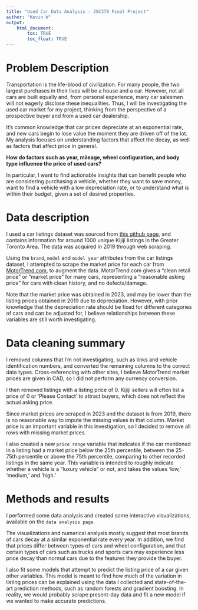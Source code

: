 ```yaml
---
title: "Used Car Data Analysis - JSC370 Final Project"
author: "Kevin W"
output: 
    html_document:
        toc: TRUE
        toc_float: TRUE
---
```


# Problem Description

Transportation is the life-blood of civilization. For many people, the two largest purchases in their lives will be a house and a car. However, not all cars are built equally and, from personal experience, many car salesmen will not eagerly disclose these inequalities. Thus, I will be investigating the used car market for my project, thinking from the perspective of a prospective buyer and from a used car dealership.

It's common knowledge that car prices depreciate at an exponential rate, and new cars begin to lose value the moment they are driven off of the lot. My analysis focuses on understanding factors that affect the decay, as well as factors that affect price in general. 

**How do factors such as year, mileage, wheel configuration, and body type influence the price of used cars?**

In particular, I want to find actionable insights that can benefit people who are considering purchasing a vehicle, whether they want to save money, want to find a vehicle with a low depreciation rate, or to understand what is within their budget, given a set of desired properties.

# Data description

I used a car listings dataset was sourced from [this github page](https://github.com/Pyligent/Car_ETL_PROJECT), and contains information for around 1000 unique Kijiji listings in the Greater Toronto Area. The data was acquired in 2019 through web scraping.

Using the `brand`, `model` and `model year` attributes from the car listings dataset, I attempted to scrape the market price for each car from [MotorTrend.com](motortrend.com), to augment the data. MotorTrend.com gives a "clean retail price" or "market price" for many cars, representing a "reasonable asking price" for cars with clean history, and no defects/damage.

Note that the market price was obtained in 2023, and may be lower than the listing prices obtained in 2019 due to depreciation. However, with prior knowledge that the depreciation rate should be fixed for different categories of cars and can be adjusted for, I believe relationships between these variables are still worth investigating.

# Data cleaning summary

I removed columns that I'm not investigating, such as links and vehicle identification numbers, and converted the remaining columns to the correct data types. Cross-referencing with other sites, I believe MotorTrend market prices are given in CAD, so I did not perform any currency conversion.

I then removed listings with a listing price of 0. Kijiji sellers will often list a price of 0 or 'Please Contact' to attract buyers, which does not reflect the actual asking price.

Since market prices are scraped in 2023 and the dataset is from 2019, there is no reasonable way to impute the missing values in that column. Market price is an important variable in this investigation, so I decided to remove all rows with missing market prices.

I also created a new `price range` variable that indicates if the car mentioned in a listing had a market price below the 25th percentile, between the 25-75th percentile or above the 75th percentile, comparing to other recorded listings in the same year. This variable is intended to roughly indicate whether a vehicle is a “luxury vehicle” or not, and takes the values ‘low,’ ‘medium,’ and ‘high.’

# Methods and results

I performed some data analysis and created some interactive visualizations, available on the `data analysis page`.

The visualizations and numerical analysis mostly suggest that most brands of cars decay at a similar exponential rate every year. In addition, we find that prices differ between types of cars and wheel configuration, and that certain types of cars such as trucks and sports cars may experience less price decay than normal cars due to the features they provide the buyer.

I also fit some models that attempt to predict the listing price of a car given other variables. This model is meant to find how much of the variation in listing prices can be explained using the data I collected and state-of-the-art prediction methods, such as random forests and gradient boosting. In reality, we would probably scrape present-day data and fit a new model if we wanted to make accurate predictions.